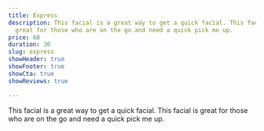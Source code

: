 ```yaml
---
title: Express
description: This facial is a great way to get a quick facial. This facial is
  great for those who are on the go and need a quick pick me up.
price: 60
duration: 30
slug: express
showHeader: true
showFooter: true
showCta: true
showReviews: true

---
```


This facial is a great way to get a quick facial. This facial is great for those who are on the go and need a quick pick me up.
